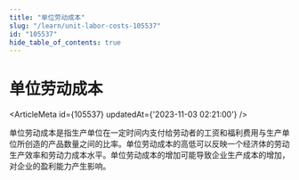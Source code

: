 ```yaml
---
title: "单位劳动成本"
slug: "/learn/unit-labor-costs-105537"
id: "105537"
hide_table_of_contents: true
---
```



# 单位劳动成本

<ArticleMeta id={105537} updatedAt={'2023-11-03 02:21:00'} />
<div className='border-solid border-b border-t-0 my-4 border-[var(--ifm-color-gray-300)]' />

单位劳动成本是指生产单位在一定时间内支付给劳动者的工资和福利费用与生产单位所创造的产品数量之间的比率。单位劳动成本的高低可以反映一个经济体的劳动生产效率和劳动力成本水平。单位劳动成本的增加可能导致企业生产成本的增加，对企业的盈利能力产生影响。
